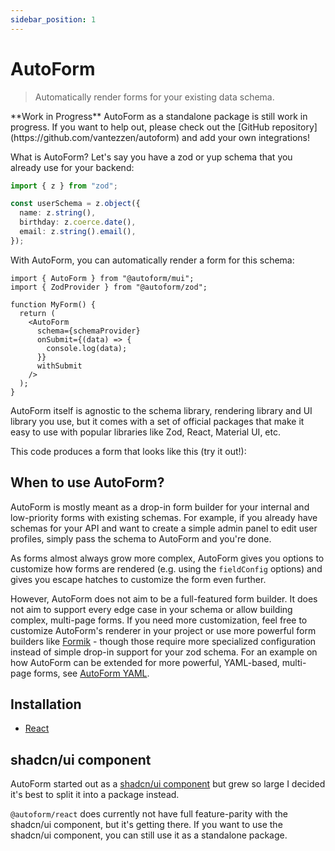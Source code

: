 ```yaml
---
sidebar_position: 1
---
```


# AutoForm

> Automatically render forms for your existing data schema.


<Callout emoji="🚧">
  **Work in Progress** AutoForm as a standalone package is still work in
  progress. If you want to help out, please check out the [GitHub
  repository](https://github.com/vantezzen/autoform) and add your own
  integrations!
</Callout>

What is AutoForm? Let's say you have a zod or yup schema that you already use for your backend:

```ts
import { z } from "zod";

const userSchema = z.object({
  name: z.string(),
  birthday: z.coerce.date(),
  email: z.string().email(),
});
```

With AutoForm, you can automatically render a form for this schema:

```tsx
import { AutoForm } from "@autoform/mui";
import { ZodProvider } from "@autoform/zod";

function MyForm() {
  return (
    <AutoForm
      schema={schemaProvider}
      onSubmit={(data) => {
        console.log(data);
      }}
      withSubmit
    />
  );
}
```

AutoForm itself is agnostic to the schema library, rendering library and UI library you use, but it comes with a set of official packages that make it easy to use with popular libraries like Zod, React, Material UI, etc.

This code produces a form that looks like this (try it out!):


<InteractiveDemo />

## When to use AutoForm?

AutoForm is mostly meant as a drop-in form builder for your internal and low-priority forms with existing schemas. For example, if you already have schemas for your API and want to create a simple admin panel to edit user profiles, simply pass the schema to AutoForm and you're done.

As forms almost always grow more complex, AutoForm gives you options to customize how forms are rendered (e.g. using the `fieldConfig` options) and gives you escape hatches to customize the form even further.

However, AutoForm does not aim to be a full-featured form builder. It does not aim to support every edge case in your schema or allow building complex, multi-page forms. If you need more customization, feel free to customize AutoForm's renderer in your project or use more powerful form builders like [Formik](https://formik.org/) - though those require more specialized configuration instead of simple drop-in support for your zod schema. For an example on how AutoForm can be extended for more powerful, YAML-based, multi-page forms, see [AutoForm YAML](https://github.com/roeyazroel/auto-form).

## Installation

- [React](/docs/react/getting-started)

## shadcn/ui component

AutoForm started out as a [shadcn/ui component](https://github.com/vantezzen/auto-form) but grew so large I decided it's best to split it into a package instead.

`@autoform/react` does currently not have full feature-parity with the shadcn/ui component, but it's getting there. If you want to use the shadcn/ui component, you can still use it as a standalone package.
